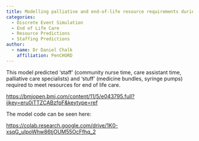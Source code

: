 ```yaml
---
title: Modelling palliative and end-of-life resource requirements during COVID-19 - implications for quality care
categories:
  - Discrete Event Simulation
  - End of Life Care
  - Resource Predictions
  - Staffing Predictions
author:
  - name: Dr Daniel Chalk
    affiliation: PenCHORD
---
```


This model predicted 'staff' (community nurse time, care assistant time, palliative care specialists) and 'stuff' (medicine bundles, syringe pumps) required to meet resources for end of life care.  

<https://bmjopen.bmj.com/content/11/5/e043795.full?ijkey=eru0iTTZCABzfpF&keytype=ref>

The model code can be seen here:

<https://colab.research.google.com/drive/1K0-xsqG_uIpoWhw86tjOUM55OcFfhq_2>